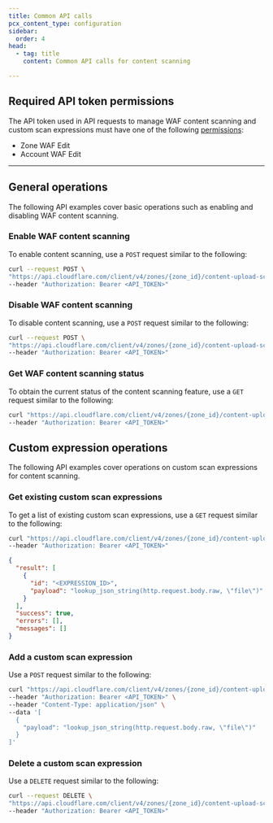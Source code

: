 ```yaml
---
title: Common API calls
pcx_content_type: configuration
sidebar:
  order: 4
head:
  - tag: title
    content: Common API calls for content scanning

---
```


## Required API token permissions

The API token used in API requests to manage WAF content scanning and custom scan expressions must have one of the following [permissions](/fundamentals/api/reference/permissions/):

* Zone WAF Edit
* Account WAF Edit

***

## General operations

The following API examples cover basic operations such as enabling and disabling WAF content scanning.

### Enable WAF content scanning

To enable content scanning, use a `POST` request similar to the following:

```bash title="Example request"
curl --request POST \
"https://api.cloudflare.com/client/v4/zones/{zone_id}/content-upload-scan/enable" \
--header "Authorization: Bearer <API_TOKEN>"
```

### Disable WAF content scanning

To disable content scanning, use a `POST` request similar to the following:

```bash title="Example request"
curl --request POST \
"https://api.cloudflare.com/client/v4/zones/{zone_id}/content-upload-scan/disable" \
--header "Authorization: Bearer <API_TOKEN>"
```

### Get WAF content scanning status

To obtain the current status of the content scanning feature, use a `GET` request similar to the following:

```bash title="Example request"
curl "https://api.cloudflare.com/client/v4/zones/{zone_id}/content-upload-scan/settings" \
--header "Authorization: Bearer <API_TOKEN>"
```

## Custom expression operations

The following API examples cover operations on custom scan expressions for content scanning.

### Get existing custom scan expressions

To get a list of existing custom scan expressions, use a `GET` request similar to the following:

```bash title="Example request"
curl "https://api.cloudflare.com/client/v4/zones/{zone_id}/content-upload-scan/payloads" \
--header "Authorization: Bearer <API_TOKEN>"
```

```json title="Example response"
{
  "result": [
    {
      "id": "<EXPRESSION_ID>",
      "payload": "lookup_json_string(http.request.body.raw, \"file\")"
    }
  ],
  "success": true,
  "errors": [],
  "messages": []
}
```

### Add a custom scan expression

Use a `POST` request similar to the following:

```bash title="Example request"
curl "https://api.cloudflare.com/client/v4/zones/{zone_id}/content-upload-scan/payloads" \
--header "Authorization: Bearer <API_TOKEN>" \
--header "Content-Type: application/json" \
--data '[
  {
    "payload": "lookup_json_string(http.request.body.raw, \"file\")"
  }
]'
```

### Delete a custom scan expression

Use a `DELETE` request similar to the following:

```bash title="Example request"
curl --request DELETE \
"https://api.cloudflare.com/client/v4/zones/{zone_id}/content-upload-scan/payloads/{expression_id}" \
--header "Authorization: Bearer <API_TOKEN>"
```
